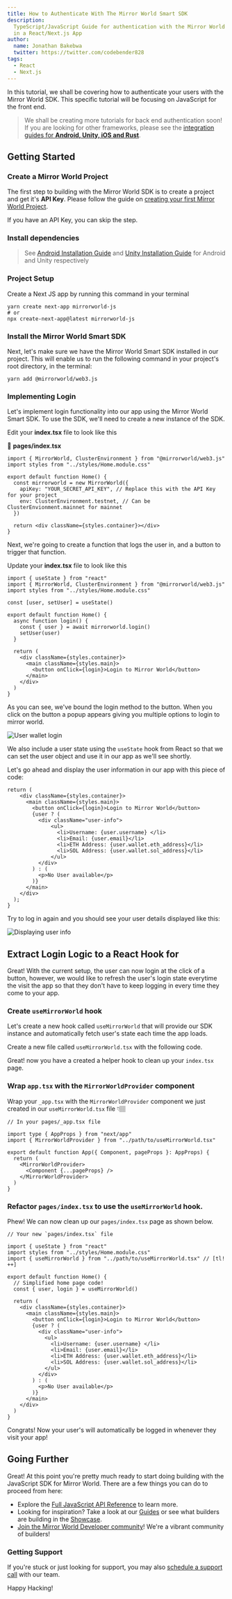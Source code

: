 ```yaml
---
title: How to Authenticate With The Mirror World Smart SDK
description:
  TypeScript/JavaScript Guide for authentication with the Mirror World SDK SDK
  in a React/Next.js App
author:
  name: Jonathan Bakebwa
  twitter: https://twitter.com/codebender828
tags:
  - React
  - Next.js
---
```


In this tutorial, we shall be covering how to authenticate your users with the
Mirror World SDK. This specific tutorial will be focusing on JavaScript for the
front end.

> We shall be creating more tutorials for back end authentication soon! If you
> are looking for other frameworks, please see the
> [integration guides for **Android, Unity, iOS and Rust**](/integration).

## Getting Started

### Create a Mirror World Project

The first step to building with the Mirror World SDK is to create a project and
get it's **API Key**. Please follow the guide on
[creating your first Mirror World Project](/overview/getting-started).

If you have an API Key, you can skip the step.

### Install dependencies

<CodeSnippet id="tutorial/installation.mdx" />

> See [Android Installation Guide](/integration/android) and
> [Unity Installation Guide](/integration/unity) for Android and Unity
> respectively

### Project Setup

Create a Next JS app by running this command in your terminal

```shell
yarn create next-app mirrorworld-js
# or
npx create-next-app@latest mirrorworld-js
```

### Install the Mirror World Smart SDK

Next, let's make sure we have the Mirror World Smart SDK installed in our
project. This will enable us to run the following command in your project's root
directory, in the terminal:

```shell
yarn add @mirrorworld/web3.js
```

### Implementing Login

Let's implement login functionality into our app using the Mirror World Smart
SDK. To use the SDK, we'll need to create a new instance of the SDK.

Edit your **index.tsx** file to look like this

📁 **pages/index.tsx**

```tsx
import { MirrorWorld, ClusterEnvironment } from "@mirrorworld/web3.js"
import styles from "../styles/Home.module.css"

export default function Home() {
  const mirrorworld = new MirrorWorld({
    apiKey: "YOUR_SECRET_API_KEY", // Replace this with the API Key for your project
    env: ClusterEnvironment.testnet, // Can be ClusterEnvionment.mainnet for mainnet
  })

  return <div className={styles.container}></div>
}
```

Next, we're going to create a function that logs the user in, and a button to
trigger that function.

Update your **index.tsx** file to look like this

```tsx
import { useState } from "react"
import { MirrorWorld, ClusterEnvironment } from "@mirrorworld/web3.js"
import styles from "../styles/Home.module.css"

const [user, setUser] = useState()

export default function Home() {
  async function login() {
    const { user } = await mirrorworld.login()
    setUser(user)
  }

  return (
    <div className={styles.container}>
      <main className={styles.main}>
        <button onClick={login}>Login to Mirror World</button>
      </main>
    </div>
  )
}
```

As you can see, we've bound the login method to the button. When you click on
the button a popup appears giving you multiple options to login to mirror world.

![User wallet login](https://res.cloudinary.com/xtellar/image/upload/v1665995199/mirror-world/image_hn4dzq.png)

We also include a user state using the `useState` hook from React so that we can
set the user object and use it in our app as we'll see shortly.

Let's go ahead and display the user information in our app with this piece of
code:

```tsx
return (
    <div className={styles.container}>
      <main className={styles.main}>
        <button onClick={login}>Login to Mirror World</button>
        {user ? (
          <div className="user-info">
              <ul>
                <li>Username: {user.username} </li>
                <li>Email: {user.email}</li>
                <li>ETH Address: {user.wallet.eth_address}</li>
                <li>SOL Address: {user.wallet.sol_address}</li>
              </ul>
          </div>
        ) : (
          <p>No User available</p>
        )}
      </main>
    </div>
  );
}
```

Try to log in again and you should see your user details displayed like this:

![Displaying user info](https://res.cloudinary.com/xtellar/image/upload/v1665995203/mirror-world/Untitled_1_n2xrdk.png)

## Extract Login Logic to a React Hook for

Great! With the current setup, the user can now login at the click of a button,
however, we would like to refresh the user's login state everytime the visit the
app so that they don't have to keep logging in every time they come to your app.

### Create `useMirrorWorld` hook

Let's create a new hook called `useMirrorWorld` that will provide our SDK
instance and automatically fetch user's state each time the app loads.

Create a new file called `useMirrorWorld.tsx` with the following code.

<CodeSnippet id="tutorial/use-mirrorworld.mdx" />

Great! now you have a created a helper hook to clean up your `index.tsx` page.

### Wrap `app.tsx` with the `MirrorWorldProvider` component

Wrap your `_app.tsx` with the `MirrorWorldProvider` component we just created in
our `useMirrorWorld.tsx` file 👇🏽

```tsx
// In your pages/_app.tsx file

import type { AppProps } from "next/app"
import { MirrorWorldProvider } from "../path/to/useMirrorWorld.tsx"

export default function App({ Component, pageProps }: AppProps) {
  return (
    <MirrorWorldProvider>
      <Component {...pageProps} />
    </MirrorWorldProvider>
  )
}
```

### Refactor `pages/index.tsx` to use the `useMirrorWorld` hook.

Phew! We can now clean up our `pages/index.tsx` page as shown below.

```tsx
// Your new `pages/index.tsx` file

import { useState } from "react"
import styles from "../styles/Home.module.css"
import { useMirrorWorld } from "../path/to/useMirrorWorld.tsx" // [tl! ++]

export default function Home() {
  // Simplified home page code!
  const { user, login } = useMirrorWorld()

  return (
    <div className={styles.container}>
      <main className={styles.main}>
        <button onClick={login}>Login to Mirror World</button>
        {user ? (
          <div className="user-info">
            <ul>
              <li>Username: {user.username} </li>
              <li>Email: {user.email}</li>
              <li>ETH Address: {user.wallet.eth_address}</li>
              <li>SOL Address: {user.wallet.sol_address}</li>
            </ul>
          </div>
        ) : (
          <p>No User available</p>
        )}
      </main>
    </div>
  )
}
```

Congrats! Now your user's will automatically be logged in whenever they visit
your app!

## Going Further

Great! At this point you're pretty much ready to start doing building with the
JavaScript SDK for Mirror World. There are a few things you can do to proceed
from here:

- Explore the [Full JavaScript API Reference](/api-reference/js) to learn more.
- Looking for inspiration? Take a look at our [Guides](/guides) or see what
  builders are building in the [Showcase](/showcase).
- [Join the Mirror World Developer community](https://mirrorworld.fun/discord)!
  We're a vibrant community of builders!

### Getting Support

If you're stuck or just looking for support, you may also
[schedule a support call](https://mirrorworld.fun/support) with our team.

Happy Hacking!
